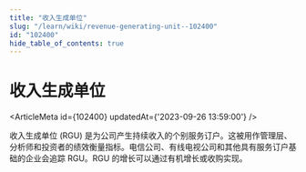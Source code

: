 ```yaml
---
title: "收入生成单位"
slug: "/learn/wiki/revenue-generating-unit--102400"
id: "102400"
hide_table_of_contents: true
---
```



# 收入生成单位

<ArticleMeta id={102400} updatedAt={'2023-09-26 13:59:00'} />
<div className='border-solid border-b border-t-0 my-4 border-[var(--ifm-color-gray-300)]' />

收入生成单位 (RGU) 是为公司产生持续收入的个别服务订户。这被用作管理层、分析师和投资者的绩效衡量指标。电信公司、有线电视公司和其他具有服务订户基础的企业会追踪 RGU。RGU 的增长可以通过有机增长或收购实现。
